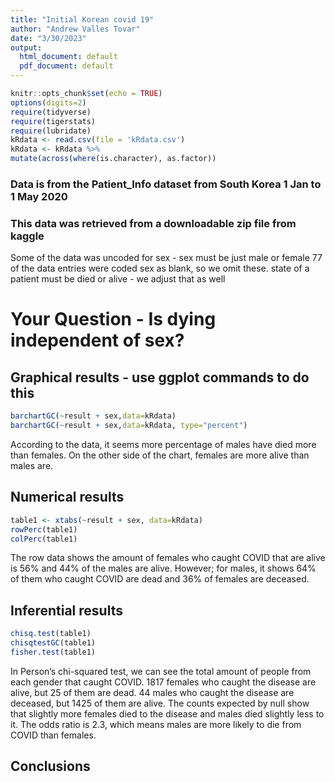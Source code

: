 ```yaml
---
title: "Initial Korean covid 19"
author: "Andrew Valles Tovar"
date: "3/30/2023"
output:
  html_document: default
  pdf_document: default
---
```


```r
knitr::opts_chunk$set(echo = TRUE)
options(digits=2)
require(tidyverse)
require(tigerstats)
require(lubridate)
kRdata <- read.csv(file = 'kRdata.csv')
kRdata <- kRdata %>%
mutate(across(where(is.character), as.factor))

```
### Data is from the Patient_Info dataset from South Korea 1 Jan to 1 May 2020
### This data was retrieved from a downloadable zip file from kaggle

Some of the data was uncoded for sex - sex must be just male or female
77 of the data entries were coded sex  as blank, so we omit these.
state of a patient must be died or alive - we adjust that as well   
  
# Your Question - Is dying independent of sex?






## Graphical results - use ggplot commands to do this  

```r
barchartGC(~result + sex,data=kRdata)
barchartGC(~result + sex,data=kRdata, type="percent")
```

According to the data, it seems more percentage of males have died more than females. On the other side of the chart, females are more alive than males are.


  
## Numerical results
```r
table1 <- xtabs(~result + sex, data=kRdata)
rowPerc(table1)
colPerc(table1)
```

The row data shows the amount of females who caught COVID that are alive is 56% and 44% of the males are alive. However; for males, it shows 64% of them who caught COVID are dead and 36% of females are deceased.

## Inferential results 

```r
chisq.test(table1)
chisqtestGC(table1)
fisher.test(table1)
```
In Person's chi-squared test, we can see the total amount of people from each gender that caught COVID. 1817 females who caught the disease are alive, but 25 of them are dead. 44 males who caught the disease are deceased, but 1425 of them are alive. The counts expected by null show that slightly more females died to the disease and males died slightly less to it. The odds ratio is 2.3, which means males are more likely to die from COVID than females.

## Conclusions

